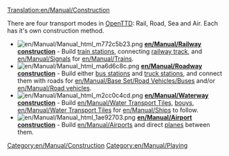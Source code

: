 [[Translation:en/Manual/Construction]]
{{en/Manual/Navigation}}

There are four transport modes in [[en/Manual/Main Page|OpenTTD]]: Rail, Road, Sea and Air. Each has it's own construction method.


*[[File:en/Manual/Manual html m772c5b23.png]] '''[[en/Manual/Railway construction]]''' - Build [[en/Manual/Stations#train-stations|train stations]], connecting [[en/Manual/Building tracks|railway track]], and [[en/Manual/Signals]] for [[en/Manual/Trains]].
*[[File:en/Manual/Manual html ma6d6c8c.png]] '''[[en/Manual/Roadway construction]]''' - Build either [[en/Manual/Stations#bus-stations|bus stations]] and [[en/Manual/Stations#truck-stations|truck stations]], and connect them with roads for [[en/Manual/Base Set/Road Vehicles/Buses]] and/or [[en/Manual/Road vehicles]].
*[[File:en/Manual/Manual html m2cc0c4cd.png]] '''[[en/Manual/Waterway construction]]''' - Build [[en/Manual/Water Transport Tiles]], [[en/Manual/Waypoints|bouys]], [[en/Manual/Water Transport Tiles]] for [[en/Manual/Ships]] to follow.
*[[File:en/Manual/Manual html 1ae92703.png]] '''[[en/Manual/Airport construction]]''' - Build [[en/Manual/Airports]] and direct [[en/Manual/Aircraft|planes]] between them.

[[Category:en/Manual/Construction]]
[[Category:en/Manual/Playing]]